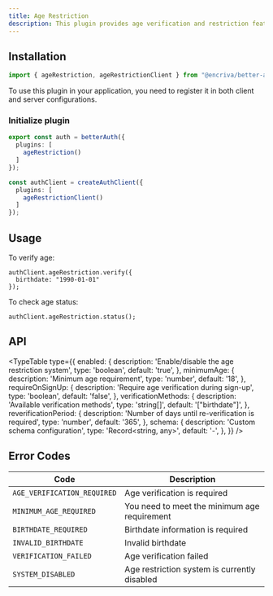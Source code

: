 ```yaml
---
title: Age Restriction
description: This plugin provides age verification and restriction features for Better Auth applications. It allows you to add age-based access restrictions to specific content or services.
---
```


## Installation

```ts
import { ageRestriction, ageRestrictionClient } from "@encriva/better-auth-enchanced";
```

To use this plugin in your application, you need to register it in both client and server configurations.

### Initialize plugin

```ts title="auth.ts"
export const auth = betterAuth({
  plugins: [
    ageRestriction()
  ]
});
```

```ts title="auth-client.ts"
const authClient = createAuthClient({
  plugins: [
    ageRestrictionClient()
  ]
});
```

## Usage

To verify age:

```tsx
authClient.ageRestriction.verify({
  birthdate: "1990-01-01"
});
```

To check age status:

```tsx
authClient.ageRestriction.status();
```

## API

<TypeTable
  type={{
    enabled: {
      description: 'Enable/disable the age restriction system',
      type: 'boolean',
      default: 'true',
    },
    minimumAge: {
      description: 'Minimum age requirement',
      type: 'number',
      default: '18',
    },
    requireOnSignUp: {
      description: 'Require age verification during sign-up',
      type: 'boolean',
      default: 'false',
    },
    verificationMethods: {
      description: 'Available verification methods',
      type: 'string[]',
      default: '["birthdate"]',
    },
    reverificationPeriod: {
      description: 'Number of days until re-verification is required',
      type: 'number',
      default: '365',
    },
    schema: {
      description: 'Custom schema configuration',
      type: 'Record<string, any>',
      default: '-',
    },
  }}
/>

## Error Codes

| Code | Description |
| --- | -------- |
| `AGE_VERIFICATION_REQUIRED` | Age verification is required |
| `MINIMUM_AGE_REQUIRED` | You need to meet the minimum age requirement |
| `BIRTHDATE_REQUIRED` | Birthdate information is required |
| `INVALID_BIRTHDATE` | Invalid birthdate |
| `VERIFICATION_FAILED` | Age verification failed |
| `SYSTEM_DISABLED` | Age restriction system is currently disabled |